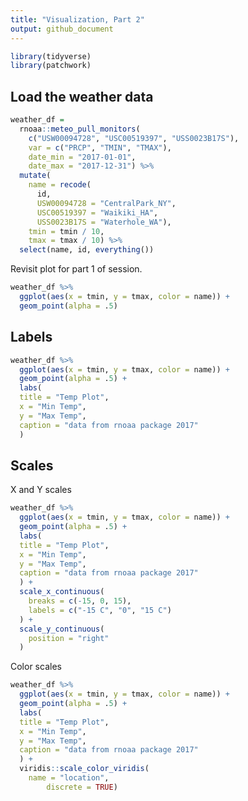```yaml
---
title: "Visualization, Part 2"
output: github_document
---
```


```r
library(tidyverse)
library(patchwork)
```

## Load the weather data


```r
weather_df = 
  rnoaa::meteo_pull_monitors(
    c("USW00094728", "USC00519397", "USS0023B17S"),
    var = c("PRCP", "TMIN", "TMAX"), 
    date_min = "2017-01-01",
    date_max = "2017-12-31") %>%
  mutate(
    name = recode(
      id, 
      USW00094728 = "CentralPark_NY", 
      USC00519397 = "Waikiki_HA",
      USS0023B17S = "Waterhole_WA"),
    tmin = tmin / 10,
    tmax = tmax / 10) %>%
  select(name, id, everything())
```

Revisit plot for part 1 of session.

```r
weather_df %>% 
  ggplot(aes(x = tmin, y = tmax, color = name)) + 
  geom_point(alpha = .5)
```

## Labels

```r
weather_df %>% 
  ggplot(aes(x = tmin, y = tmax, color = name)) + 
  geom_point(alpha = .5) + 
  labs(
  title = "Temp Plot",
  x = "Min Temp",
  y = "Max Temp",
  caption = "data from rnoaa package 2017"
  )
```

## Scales 

X and Y scales 

```r
weather_df %>% 
  ggplot(aes(x = tmin, y = tmax, color = name)) + 
  geom_point(alpha = .5) + 
  labs(
  title = "Temp Plot",
  x = "Min Temp",
  y = "Max Temp",
  caption = "data from rnoaa package 2017"
  ) +
  scale_x_continuous(
    breaks = c(-15, 0, 15),
    labels = c("-15 C", "0", "15 C")
  ) +
  scale_y_continuous(
    position = "right"
  )
```

Color scales 

```r
weather_df %>% 
  ggplot(aes(x = tmin, y = tmax, color = name)) + 
  geom_point(alpha = .5) + 
  labs(
  title = "Temp Plot",
  x = "Min Temp",
  y = "Max Temp",
  caption = "data from rnoaa package 2017"
  ) +
  viridis::scale_color_viridis(
    name = "location",
        discrete = TRUE)
```

